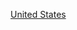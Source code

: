 {{Commons category|1900s establishments in the United States}}
{{EstcatCountryDecade|19|0|20|美國|United States}}
[[Category:1900年代北美洲建立|United States]]